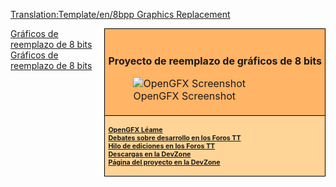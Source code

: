 <noinclude>[[Translation:Template/en/8bpp Graphics Replacement]]</noinclude>
<div style="float:right; padding-left:12px; background:#ffffff;">
<div style="border:1px solid #000000; background:#ffb466; padding:5px; -moz-border-radius-topleft:5px; -moz-border-radius-topright:5px; font-size: 12pt;">
<div style="text-align:center; margin-bottom:1em"><strong style="font-size:1em">{{{1|}}}<br />Proyecto de reemplazo de gráficos de 8 bits</strong></div>
[[File:en/OpenGFX Screenshot.png|center|OpenGFX Screenshot]]
</div>
<div style="border:1px solid black; border-top-width: 0px; background:#ffd496; padding:5px; -moz-border-radius-bottomleft:5px; -moz-border-radius-bottomright:8px; font-size: 8pt; font-weight:bold">
[[Main/es/OpenGFX Léame|OpenGFX Léame]]<br />

[http://www.tt-forums.net/viewtopic.php?t=38122 Debates sobre desarrollo en los Foros TT]<br/>
[http://www.tt-forums.net/viewtopic.php?t=40162 Hilo de ediciones en los Foros TT]<br/>
[http://bundles.openttdcoop.org/opengfx/releases Descargas en la DevZone]<br>
[http://dev.openttdcoop.org/projects/OpenGFX/ Página del proyecto en la DevZone]<br/>
</div>
</div><includeonly>[[Category:en/8bpp Graphics Replacement|{{PAGENAME}}]]</includeonly><noinclude>

[[Category:es/Plantillas|Gráficos de reemplazo de 8 bits]][[Category:es/Navegación|Gráficos de reemplazo de 8 bits]]
</noinclude>